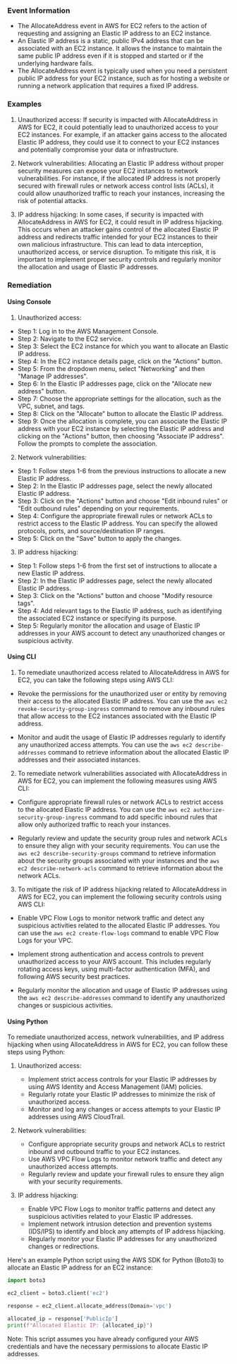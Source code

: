 
### Event Information

- The AllocateAddress event in AWS for EC2 refers to the action of requesting and assigning an Elastic IP address to an EC2 instance.
- An Elastic IP address is a static, public IPv4 address that can be associated with an EC2 instance. It allows the instance to maintain the same public IP address even if it is stopped and started or if the underlying hardware fails.
- The AllocateAddress event is typically used when you need a persistent public IP address for your EC2 instance, such as for hosting a website or running a network application that requires a fixed IP address.


### Examples

1. Unauthorized access: If security is impacted with AllocateAddress in AWS for EC2, it could potentially lead to unauthorized access to your EC2 instances. For example, if an attacker gains access to the allocated Elastic IP address, they could use it to connect to your EC2 instances and potentially compromise your data or infrastructure.

2. Network vulnerabilities: Allocating an Elastic IP address without proper security measures can expose your EC2 instances to network vulnerabilities. For instance, if the allocated IP address is not properly secured with firewall rules or network access control lists (ACLs), it could allow unauthorized traffic to reach your instances, increasing the risk of potential attacks.

3. IP address hijacking: In some cases, if security is impacted with AllocateAddress in AWS for EC2, it could result in IP address hijacking. This occurs when an attacker gains control of the allocated Elastic IP address and redirects traffic intended for your EC2 instances to their own malicious infrastructure. This can lead to data interception, unauthorized access, or service disruption. To mitigate this risk, it is important to implement proper security controls and regularly monitor the allocation and usage of Elastic IP addresses.

### Remediation

#### Using Console

1. Unauthorized access:
- Step 1: Log in to the AWS Management Console.
- Step 2: Navigate to the EC2 service.
- Step 3: Select the EC2 instance for which you want to allocate an Elastic IP address.
- Step 4: In the EC2 instance details page, click on the "Actions" button.
- Step 5: From the dropdown menu, select "Networking" and then "Manage IP addresses".
- Step 6: In the Elastic IP addresses page, click on the "Allocate new address" button.
- Step 7: Choose the appropriate settings for the allocation, such as the VPC, subnet, and tags.
- Step 8: Click on the "Allocate" button to allocate the Elastic IP address.
- Step 9: Once the allocation is complete, you can associate the Elastic IP address with your EC2 instance by selecting the Elastic IP address and clicking on the "Actions" button, then choosing "Associate IP address". Follow the prompts to complete the association.

2. Network vulnerabilities:
- Step 1: Follow steps 1-6 from the previous instructions to allocate a new Elastic IP address.
- Step 2: In the Elastic IP addresses page, select the newly allocated Elastic IP address.
- Step 3: Click on the "Actions" button and choose "Edit inbound rules" or "Edit outbound rules" depending on your requirements.
- Step 4: Configure the appropriate firewall rules or network ACLs to restrict access to the Elastic IP address. You can specify the allowed protocols, ports, and source/destination IP ranges.
- Step 5: Click on the "Save" button to apply the changes.

3. IP address hijacking:
- Step 1: Follow steps 1-6 from the first set of instructions to allocate a new Elastic IP address.
- Step 2: In the Elastic IP addresses page, select the newly allocated Elastic IP address.
- Step 3: Click on the "Actions" button and choose "Modify resource tags".
- Step 4: Add relevant tags to the Elastic IP address, such as identifying the associated EC2 instance or specifying its purpose.
- Step 5: Regularly monitor the allocation and usage of Elastic IP addresses in your AWS account to detect any unauthorized changes or suspicious activity.

#### Using CLI

1. To remediate unauthorized access related to AllocateAddress in AWS for EC2, you can take the following steps using AWS CLI:

- Revoke the permissions for the unauthorized user or entity by removing their access to the allocated Elastic IP address. You can use the `aws ec2 revoke-security-group-ingress` command to remove any inbound rules that allow access to the EC2 instances associated with the Elastic IP address.

- Monitor and audit the usage of Elastic IP addresses regularly to identify any unauthorized access attempts. You can use the `aws ec2 describe-addresses` command to retrieve information about the allocated Elastic IP addresses and their associated instances.

2. To remediate network vulnerabilities associated with AllocateAddress in AWS for EC2, you can implement the following measures using AWS CLI:

- Configure appropriate firewall rules or network ACLs to restrict access to the allocated Elastic IP address. You can use the `aws ec2 authorize-security-group-ingress` command to add specific inbound rules that allow only authorized traffic to reach your instances.

- Regularly review and update the security group rules and network ACLs to ensure they align with your security requirements. You can use the `aws ec2 describe-security-groups` command to retrieve information about the security groups associated with your instances and the `aws ec2 describe-network-acls` command to retrieve information about the network ACLs.

3. To mitigate the risk of IP address hijacking related to AllocateAddress in AWS for EC2, you can implement the following security controls using AWS CLI:

- Enable VPC Flow Logs to monitor network traffic and detect any suspicious activities related to the allocated Elastic IP addresses. You can use the `aws ec2 create-flow-logs` command to enable VPC Flow Logs for your VPC.

- Implement strong authentication and access controls to prevent unauthorized access to your AWS account. This includes regularly rotating access keys, using multi-factor authentication (MFA), and following AWS security best practices.

- Regularly monitor the allocation and usage of Elastic IP addresses using the `aws ec2 describe-addresses` command to identify any unauthorized changes or suspicious activities.

#### Using Python

To remediate unauthorized access, network vulnerabilities, and IP address hijacking when using AllocateAddress in AWS for EC2, you can follow these steps using Python:

1. Unauthorized access:
   - Implement strict access controls for your Elastic IP addresses by using AWS Identity and Access Management (IAM) policies.
   - Regularly rotate your Elastic IP addresses to minimize the risk of unauthorized access.
   - Monitor and log any changes or access attempts to your Elastic IP addresses using AWS CloudTrail.

2. Network vulnerabilities:
   - Configure appropriate security groups and network ACLs to restrict inbound and outbound traffic to your EC2 instances.
   - Use AWS VPC Flow Logs to monitor network traffic and detect any unauthorized access attempts.
   - Regularly review and update your firewall rules to ensure they align with your security requirements.

3. IP address hijacking:
   - Enable VPC Flow Logs to monitor traffic patterns and detect any suspicious activities related to your Elastic IP addresses.
   - Implement network intrusion detection and prevention systems (IDS/IPS) to identify and block any attempts of IP address hijacking.
   - Regularly monitor your Elastic IP addresses for any unauthorized changes or redirections.

Here's an example Python script using the AWS SDK for Python (Boto3) to allocate an Elastic IP address for an EC2 instance:

```python
import boto3

ec2_client = boto3.client('ec2')

response = ec2_client.allocate_address(Domain='vpc')

allocated_ip = response['PublicIp']
print(f"Allocated Elastic IP: {allocated_ip}")
```

Note: This script assumes you have already configured your AWS credentials and have the necessary permissions to allocate Elastic IP addresses.

